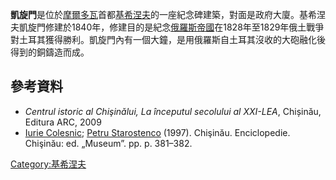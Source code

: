 {{Otheruses|subject=|other=同名的建築物|凱旋門 (消歧義)}}
{{expand|time=2015-12-16T09:14:33+00:00}}
'''凱旋門'''是位於[[摩爾多瓦|摩爾多瓦]]首都[[基希涅夫|基希涅夫]]的一座紀念碑建築，對面是政府大廈。基希涅夫凱旋門修建於1840年，修建目的是紀念[[俄羅斯帝國|俄羅斯帝國]]在1828年至1829年俄土戰爭對土耳其獲得勝利。凱旋門內有一個大鐘，是用俄羅斯自土耳其沒收的大砲融化後得到的銅鑄造而成。
==參考資料==
{{Reflist}}
* ''Centrul istoric al Chişinǎlui, La începutul secolului al XXI-LEA'', Chișinǎu, Editura ARC, 2009
*[[Iurie_Colesnic|Iurie Colesnic]]; [[Petru_Starostenco|Petru Starostenco]] (1997). Chişinău. Enciclopedie. Chişinău: ed. „Museum”. pp. p. 381–382.
[[Category:基希涅夫|Category:基希涅夫]]